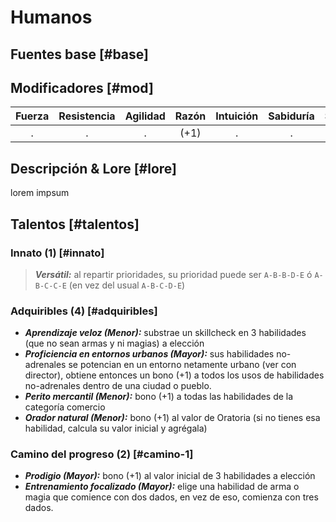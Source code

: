 
# Humanos

## Fuentes base [#base]

<VMS v="75" m="90" a="85" />

## Modificadores [#mod]

| Fuerza | Resistencia | Agilidad | Razón | Intuición | Sabiduría | Social | Percepción | Voluntad |
| :----: | :---------: | :------: | :---: | :-------: | :-------: | :----: | :--------: | :------: |
|   .    |      .      |    .     | (+1)  |     .     |     .     |  (+1)  |     .      |    .     |

<Bleed>
  <Screenshot src={placeholderImage} alt="placeholder" full />
</Bleed>

## Descripción & Lore [#lore]

lorem impsum

## Talentos [#talentos]

### Innato (1) [#innato]

> _**Versátil:**_ al repartir prioridades, su prioridad puede ser `A-B-B-D-E` ó `A-B-C-C-E` (en vez del usual `A-B-C-D-E`)

### Adquiribles (4) [#adquiribles]

- _**Aprendizaje veloz (Menor):**_ substrae un skillcheck en 3 habilidades (que no sean armas y ni magias) a elección
- _**Proficiencia en entornos urbanos (Mayor):**_ sus habilidades no-adrenales se potencian en un entorno netamente urbano (ver con director), obtiene entonces un bono (+1) a todos los usos de habilidades no-adrenales dentro de una ciudad o pueblo.
- _**Perito mercantil (Menor):**_ bono (+1) a todas las habilidades de la categoría comercio
- _**Orador natural (Menor):**_ bono (+1) al valor de Oratoria (si no tienes esa habilidad, calcula su valor inicial y agrégala)

### Camino del progreso (2) [#camino-1]

- _**Prodigio (Mayor):**_ bono (+1) al valor inicial de 3 habilidades a elección
- _**Entrenamiento focalizado (Mayor):**_ elige una habilidad de arma o magia que comience con dos dados, en vez de eso, comienza con tres dados.
